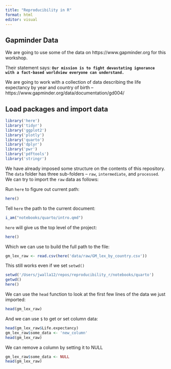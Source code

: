 ```yaml
---
title: "Reproducibility in R"
format: html
editor: visual
---
```


## Gapminder Data

We are going to use some of the data on https://www.gapminder.org for this workshop.

Their statement says: **`Our mission is to fight devastating ignorance with a fact-based worldview everyone can understand.`**

We are going to work with a collection of data describing the life expectancy by year and country of birth -- https://www.gapminder.org/data/documentation/gd004/

## Load packages and import data

```r
library('here')
library('tidyr')
library('ggplot2')
library('plotly')
library('quarto')
library('dplyr')
library('pwr')
library('pdftools')
library('stringr')

```

We have already imposed some structure on the contents of this repository. The `data` folder has three sub-folders -- `raw`, `intermediate`, and `processed`. We can try to import the `raw` data as follows:

Run `here` to figure out current path:

```r
here()
```

Tell `here` the path to the current document:

```r
i_am("notebooks/quarto/intro.qmd")
```

`here` will give us the top level of the project:

```r
here()
```

Which we can use to build the full path to the file:

```r
gm_lex_raw <- read.csv(here('data/raw/GM_lex_by_country.csv'))
```

This still works even if we set `setwd()`

```r
setwd('/Users/jwalla12/repos/reproducibility_r/notebooks/quarto')
getwd()
here()
```

We can use the `head` function to look at the first few lines of the data we just imported:

```r
head(gm_lex_raw)
```

And we can use `$` to get or set column data:

```r
head(gm_lex_raw$Life.expectancy)
gm_lex_raw$some_data <- 'new_column'
head(gm_lex_raw)
```

We can remove a column by setting it to NULL

```r
gm_lex_raw$some_data <- NULL
head(gm_lex_raw)
```
